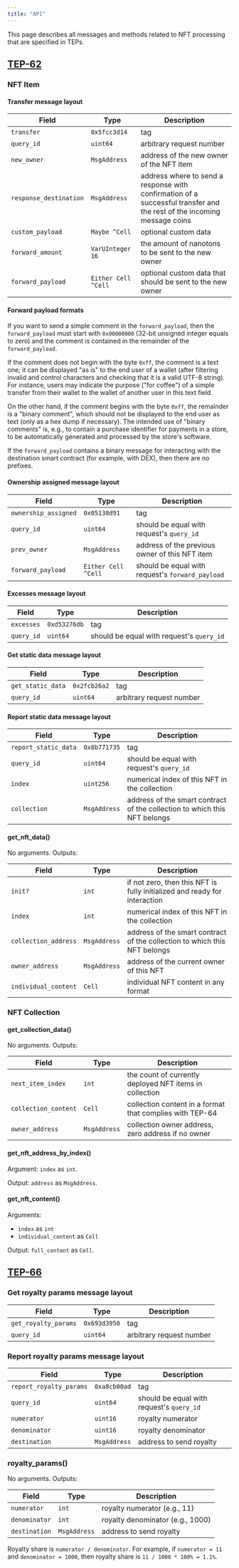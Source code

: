 ```yaml
---
title: "API"
---
```


This page describes all messages and methods related to NFT processing that are specified in TEPs.

## [TEP-62](https://github.com/ton-blockchain/TEPs/blob/master/text/0062-nft-standard.md)

### NFT Item

#### Transfer message layout

| Field                  | Type                | Description                                                                                                            |
| ---------------------- | ------------------- | ---------------------------------------------------------------------------------------------------------------------- |
| `transfer`             | `0x5fcc3d14`        | tag                                                                                                                    |
| `query_id`             | `uint64`            | arbitrary request number                                                                                               |
| `new_owner`            | `MsgAddress`        | address of the new owner of the NFT item                                                                               |
| `response_destination` | `MsgAddress`        | address where to send a response with confirmation of a successful transfer and the rest of the incoming message coins |
| `custom_payload`       | `Maybe ^Cell`       | optional custom data                                                                                                   |
| `forward_amount`       | `VarUInteger 16`    | the amount of nanotons to be sent to the new owner                                                                     |
| `forward_payload`      | `Either Cell ^Cell` | optional custom data that should be sent to the new owner                                                              |

#### Forward payload formats

If you want to send a simple comment in the `forward_payload`, then the `forward_payload` must start with `0x00000000` (32-bit unsigned integer equals to zero) and the comment is contained in the remainder of the `forward_payload`.

If the comment does not begin with the byte `0xff`, the comment is a text one; it can be displayed "as is" to the end user of a wallet (after filtering invalid and control characters and checking that it is a valid UTF-8 string). For instance, users may indicate the purpose ("for coffee") of a simple transfer from their wallet to the wallet of another user in this text field.

On the other hand, if the comment begins with the byte `0xff`, the remainder is a "binary comment", which should not be displayed to the end user as text (only as a hex dump if necessary). The intended use of "binary comments" is, e.g., to contain a purchase identifier for payments in a store, to be automatically generated and processed by the store's software.

If the `forward_payload` contains a binary message for interacting with the destination smart contract (for example, with DEX), then there are no prefixes.

#### Ownership assigned message layout

| Field                | Type                | Description                                      |
| -------------------- | ------------------- | ------------------------------------------------ |
| `ownership_assigned` | `0x05138d91`        | tag                                              |
| `query_id`           | `uint64`            | should be equal with request's `query_id`        |
| `prev_owner`         | `MsgAddress`        | address of the previous owner of this NFT item   |
| `forward_payload`    | `Either Cell ^Cell` | should be equal with request's `forward_payload` |

#### Excesses message layout

| Field      | Type         | Description                               |
| ---------- | ------------ | ----------------------------------------- |
| `excesses` | `0xd53276db` | tag                                       |
| `query_id` | `uint64`     | should be equal with request's `query_id` |

#### Get static data message layout

| Field             | Type         | Description              |
| ----------------- | ------------ | ------------------------ |
| `get_static_data` | `0x2fcb26a2` | tag                      |
| `query_id`        | `uint64`     | arbitrary request number |

#### Report static data message layout

| Field                | Type         | Description                                                               |
| -------------------- | ------------ | ------------------------------------------------------------------------- |
| `report_static_data` | `0x8b771735` | tag                                                                       |
| `query_id`           | `uint64`     | should be equal with request's `query_id`                                 |
| `index`              | `uint256`    | numerical index of this NFT in the collection                             |
| `collection`         | `MsgAddress` | address of the smart contract of the collection to which this NFT belongs |

#### get\_nft\_data()

No arguments. Outputs:

| Field                | Type         | Description                                                               |
| -------------------- | ------------ | ------------------------------------------------------------------------- |
| `init?`              | `int`        | if not zero, then this NFT is fully initialized and ready for interaction |
| `index`              | `int`        | numerical index of this NFT in the collection                             |
| `collection_address` | `MsgAddress` | address of the smart contract of the collection to which this NFT belongs |
| `owner_address`      | `MsgAddress` | address of the current owner of this NFT                                  |
| `individual_content` | `Cell`       | individual NFT content in any format                                      |

### NFT Collection

#### get\_collection\_data()

No arguments. Outputs:

| Field                | Type         | Description                                              |
| -------------------- | ------------ | -------------------------------------------------------- |
| `next_item_index`    | `int`        | the count of currently deployed NFT items in collection  |
| `collection_content` | `Cell`       | collection content in a format that complies with TEP-64 |
| `owner_address`      | `MsgAddress` | collection owner address, zero address if no owner       |

#### get\_nft\_address\_by\_index()

Argument: `index` as `int`.

Output: `address` as `MsgAddress`.

#### get\_nft\_content()

Arguments:

- `index` as `int`
- `individual_content` as `Cell`

Output: `full_content` as `Cell`.

## [TEP-66](https://github.com/ton-blockchain/TEPs/blob/master/text/0066-nft-royalty-standard.md)

### Get royalty params message layout

| Field                | Type         | Description              |
| -------------------- | ------------ | ------------------------ |
| `get_royalty_params` | `0x693d3950` | tag                      |
| `query_id`           | `uint64`     | arbitrary request number |

### Report royalty params message layout

| Field                   | Type         | Description                               |
| ----------------------- | ------------ | ----------------------------------------- |
| `report_royalty_params` | `0xa8cb00ad` | tag                                       |
| `query_id`              | `uint64`     | should be equal with request's `query_id` |
| `numerator`             | `uint16`     | royalty numerator                         |
| `denominator`           | `uint16`     | royalty denominator                       |
| `destination`           | `MsgAddress` | address to send royalty                   |

### royalty\_params()

No arguments. Outputs:

| Field         | Type         | Description                      |
| ------------- | ------------ | -------------------------------- |
| `numerator`   | `int`        | royalty numerator (e.g., 11)     |
| `denominator` | `int`        | royalty denominator (e.g., 1000) |
| `destination` | `MsgAddress` | address to send royalty          |

Royalty share is `numerator / denominator`. For example, if `numerator = 11` and `denominator = 1000`, then royalty share is `11 / 1000 * 100% = 1.1%`.

